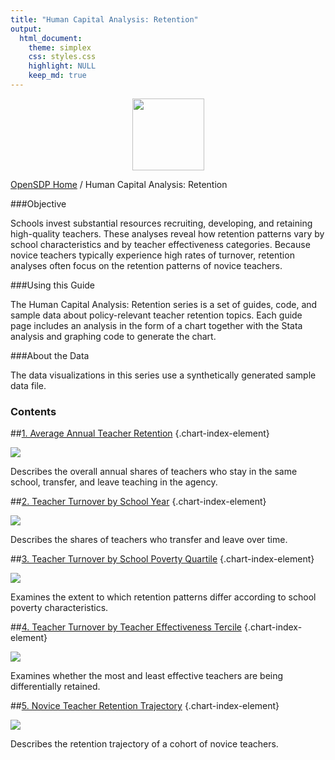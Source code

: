 ```yaml
---
title: "Human Capital Analysis: Retention"
output: 
  html_document:
    theme: simplex
    css: styles.css
    highlight: NULL
    keep_md: true
---
```


<div class="navbar navbar-default navbar-fixed-top" id="logo">
<div class="container">
<img src="OpenSDP-Banner_crimson.jpg" style="display: block; margin: 0 auto; height: 115px;">
</div>
</div>

[OpenSDP Home](opensdp.github.io)  /  Human Capital Analysis: Retention

###Objective

Schools invest substantial resources recruiting, developing, and retaining high-quality teachers. These analyses reveal how retention patterns vary by school characteristics and by teacher effectiveness categories. Because novice teachers typically experience high rates of turnover, retention analyses often focus on the retention patterns of novice teachers.

###Using this Guide

The Human Capital Analysis: Retention series is a set of guides, code, and sample data about policy-relevant teacher retention topics. Each guide page includes an analysis in the form of a chart together with the Stata analysis and graphing code to generate the chart.

###About the Data

The data visualizations in this series use a synthetically generated sample data file.

### Contents

##[1. Average Annual Teacher Retention](Average_Annual_Teacher_Retention.html) {.chart-index-element}

[![](Average_Annual_Teacher_Retention.png)](Average_Annual_Teacher_Retention.html)

Describes the overall annual shares of teachers who stay in the same school, transfer, and leave teaching in the agency.

##[2. Teacher Turnover by School Year](Teacher_Turnover_by_School_Year.html) {.chart-index-element}

[![](Teacher_Turnover_by_School_Year.png)](Teacher_Turnover_by School_Year.html)

Describes the shares of teachers who transfer and leave over time.

##[3. Teacher Turnover by School Poverty Quartile](Teacher_Turnover_by_School_Poverty_Quartile.html) {.chart-index-element}

[![](Teacher_Turnover_by_School_Poverty_Quartile.png)](Teacher_Turnover_by_School_Poverty_Quartile.html)

Examines the extent to which retention patterns differ according to school poverty characteristics.

##[4. Teacher Turnover by Teacher Effectiveness Tercile](Teacher_Turnover_by_Teacher_Effectiveness_Tercile.html) {.chart-index-element}

[![](Teacher_Turnover_by_Teacher_Effectiveness_Tercile.png)](Teacher_Turnover_by_Teacher_Effectiveness_Tercile.html)

Examines whether the most and least effective teachers are being differentially retained.

##[5. Novice Teacher Retention Trajectory](Novice_Teacher_Retention_Trajectory.html) {.chart-index-element}

[![](Novice_Teacher_Retention_Trajectory.png)](Novice_Teacher_Retention_Trajectory.html)

Describes the retention trajectory of a cohort of novice teachers.